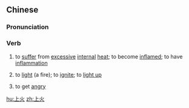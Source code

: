 ==Chinese==
{{zh-forms}}

===Pronunciation===
{{zh-pron
|m=shànghuǒ
|c=soeng5 fo2
|mn=xm,tp:chiūⁿ-hé/kh:chiūⁿ-hóe/zz:chiōⁿ-hóe/qz:chiǔⁿ-hér
|w=3zaan hu
|cat=v
}}

===Verb===
{{zh-verb}}

# {{lb|zh|TCM}} to [[suffer]] from [[excessive]] [[internal]] [[heat]]; to become [[inflamed]]; to have [[inflammation]]
# {{lb|zh|literary|Min Nan|dialectal Wu}} to [[light]] (a fire); to [[ignite]]; to [[light up]]
# {{lb|zh|dialectal Mandarin}} to get [[angry]]

[[hu:上火]]
[[zh:上火]]